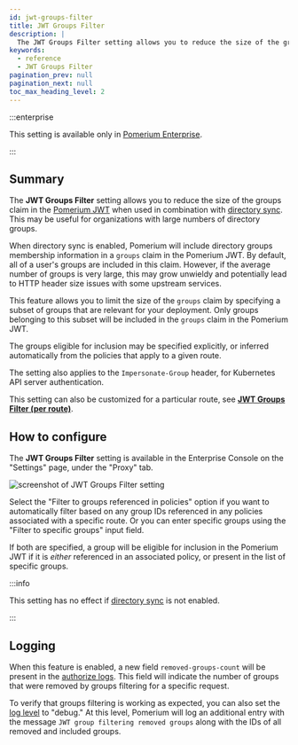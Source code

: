 ```yaml
---
id: jwt-groups-filter
title: JWT Groups Filter
description: |
  The JWT Groups Filter setting allows you to reduce the size of the groups claim in the Pomerium JWT.
keywords:
  - reference
  - JWT Groups Filter
pagination_prev: null
pagination_next: null
toc_max_heading_level: 2
---
```


:::enterprise

This setting is available only in [Pomerium Enterprise](/docs/deploy/enterprise).

:::

## Summary

The **JWT Groups Filter** setting allows you to reduce the size of the groups claim in the [Pomerium JWT](/docs/capabilities/getting-users-identity) when used in combination with [directory sync]. This may be useful for organizations with large numbers of directory groups.

When directory sync is enabled, Pomerium will include directory groups membership information in a `groups` claim in the Pomerium JWT. By default, all of a user's groups are included in this claim. However, if the average number of groups is very large, this may grow unwieldy and potentially lead to HTTP header size issues with some upstream services.

This feature allows you to limit the size of the `groups` claim by specifying a subset of groups that are relevant for your deployment. Only groups belonging to this subset will be included in the `groups` claim in the Pomerium JWT.

The groups eligible for inclusion may be specified explicitly, or inferred automatically from the policies that apply to a given route.

The setting also applies to the `Impersonate-Group` header, for Kubernetes API server authentication.

This setting can also be customized for a particular route, see [**JWT Groups Filter (per route)**](/docs/reference/routes/jwt-groups-filter).

## How to configure

The **JWT Groups Filter** setting is available in the Enterprise Console on the "Settings" page, under the "Proxy" tab.

![screenshot of JWT Groups Filter setting](./img/jwt-groups-filter.png)

Select the "Filter to groups referenced in policies" option if you want to automatically filter based on any group IDs referenced in any policies associated with a specific route. Or you can enter specific groups using the "Filter to specific groups" input field.

If both are specified, a group will be eligible for inclusion in the Pomerium JWT if it is _either_ referenced in an associated policy, or present in the list of specific groups.

:::info

This setting has no effect if [directory sync] is not enabled.

:::

## Logging

When this feature is enabled, a new field `removed-groups-count` will be present in the [authorize logs](/docs/reference/authorize-log-fields). This field will indicate the number of groups that were removed by groups filtering for a specific request.

To verify that groups filtering is working as expected, you can also set the [log level](/docs/reference/log-level) to "debug." At this level, Pomerium will log an additional entry with the message `JWT group filtering removed groups` along with the IDs of all removed and included groups.

[directory sync]: /docs/integrations/user-standing/directory-sync

